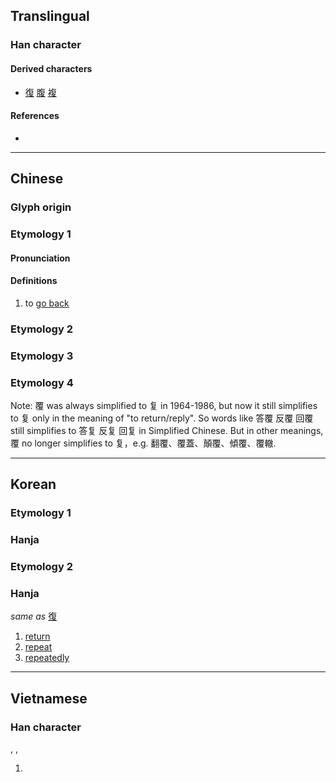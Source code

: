 {{also|復|複|覆|夏}}
{{character info}}
==Translingual==

===Han character===
{{Han char|rn=35|rad=夊|as=06|sn=9|four=80407|canj=OAHE|ids=⿱𭥍夂(GHJV),⿱𭥍夊(T)}}

====Derived characters====
* [[復]] [[腹]] [[複]]

====References====
* {{Han ref|kx=0245.101|hdz=20869.060|uh=590D|ud=22797|bh=CE60|bd=52832}}

----

==Chinese==
{{zh-forms
| t = 復
| t2 = 複
| t3 = 覆
| s = 复
| type =
| note = 覆 is simplified to 复 only in meanings of "to return/reply". In other meanings, 覆 keeps the same form.
}}

===Glyph origin===
{{Han etym}}
{{rfe|zh|Is this a pictogram (象形)? If so, what was it supposed to look like? If not, what kind of character is it?}}

===Etymology 1===

====Pronunciation====
{{zh-pron
|m=fù
|c=fuk6
|mc=y
|oc=y
|ma=
|cat=v
}}

====Definitions====
{{zh-hanzi}}

# to [[go back]]

===Etymology 2===
{{zh-see|復}}

===Etymology 3===
{{zh-see|複}}

===Etymology 4===
{{zh-see|覆|fs}}
Note: 覆 was always simplified to 复 in 1964-1986, but now it still simplifies to 复 only in the meaning of "to return/reply". So words like 答覆 反覆 回覆 still simplifies to 答复 反复 回复 in Simplified Chinese. But in other meanings, 覆 no longer simplifies to 复，e.g. 翻覆、覆蓋、顛覆、傾覆、覆轍.
----

==Korean==

===Etymology 1===

===Hanja===
{{ko-hanja/new|회복하다|회복할|복}}

===Etymology 2===

===Hanja===
{{ko-hanja/new|다시|부}}

''same as'' [[復]]

# [[return]]
# [[repeat]]
# [[repeatedly]]

----

==Vietnamese==

===Han character===
{{vi-hantu|[[phúc]]|rs=夊06}}, {{vi-hantu|[[phục]]|rs=夊06}}, {{vi-hantu|[[phức]]|rs=夊06}}

# {{rfdef|vi|sort=夊06}}